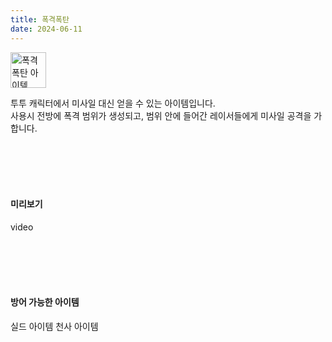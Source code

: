 ```yaml
---
title: 폭격폭탄
date: 2024-06-11
---
```


<Img src="/images/items/.webp" alt="폭격폭탄 아이템" width="57" height="57"/>

투투 캐릭터에서 미사일 대신 얻을 수 있는 아이템입니다. <br/>
사용시 전방에 폭격 범위가 생성되고, 범위 안에 들어간 레이서들에게 미사일 공격을 가합니다.

<br/><br/><br/><br/>

#### 미리보기

<Division className="mdRatio">video</Division>

<br/><br/><br/><br/>

#### 방어 가능한 아이템

<Division className="mdFlex mdCg">
    <Sprite className="item" backgroundPosition="-244px -165px">실드 아이템</Sprite>
    <Sprite className="item" backgroundPosition="-87px -13px">천사 아이템</Sprite>
</Division>